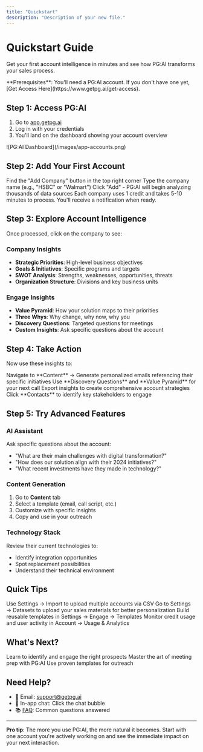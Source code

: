 ```yaml
---
title: "Quickstart"
description: "Description of your new file."
---
```


# Quickstart Guide

Get your first account intelligence in minutes and see how PG:AI transforms your sales process.

<Info>
  **Prerequisites**: You'll need a PG:AI account. If you don't have one yet, [Get Access Here](https://www.getpg.ai/get-access).
</Info>

## Step 1: Access PG:AI

1. Go to [app.getpg.ai](https://www.app.getpg.ai/login)
2. Log in with your credentials
3. You'll land on the dashboard showing your account overview

<Frame>
  ![PG:AI Dashboard](/images/app-accounts.png)
</Frame>

## Step 2: Add Your First Account

<Steps>
  <Step title="Click 'Add Company'">
    Find the "Add Company" button in the top right corner
  </Step>
  <Step title="Enter Company Name">
    Type the company name (e.g., "HSBC" or "Walmart")
  </Step>
  <Step title="Confirm and Process">
    Click "Add" - PG:AI will begin analyzing thousands of data sources
  </Step>
</Steps>

<Note>
  Each company uses 1 credit and takes 5-10 minutes to process. You'll receive a notification when ready.
</Note>

## Step 3: Explore Account Intelligence

Once processed, click on the company to see:

### **Company Insights**

- **Strategic Priorities**: High-level business objectives
- **Goals & Initiatives**: Specific programs and targets
- **SWOT Analysis**: Strengths, weaknesses, opportunities, threats
- **Organization Structure**: Divisions and key business units

### **Engage Insights**

- **Value Pyramid**: How your solution maps to their priorities
- **Three Whys**: Why change, why now, why you
- **Discovery Questions**: Targeted questions for meetings
- **Custom Insights**: Ask specific questions about the account

## Step 4: Take Action

Now use these insights to:

<CardGroup cols={2}>
  <Card title="Personalize Outreach" icon="envelope">
    Navigate to **Content** → Generate personalized emails referencing their specific initiatives
  </Card>
  <Card title="Prepare for Meetings" icon="users">
    Use **Discovery Questions** and **Value Pyramid** for your next call
  </Card>
  <Card title="Build Account Plans" icon="clipboard">
    Export insights to create comprehensive account strategies
  </Card>
  <Card title="Find Contacts" icon="address-book">
    Click **Contacts** to identify key stakeholders to engage
  </Card>
</CardGroup>

## Step 5: Try Advanced Features

### **AI Assistant**

Ask specific questions about the account:

- "What are their main challenges with digital transformation?"
- "How does our solution align with their 2024 initiatives?"
- "What recent investments have they made in technology?"

### **Content Generation**

1. Go to **Content** tab
2. Select a template (email, call script, etc.)
3. Customize with specific insights
4. Copy and use in your outreach

### **Technology Stack**

Review their current technologies to:

- Identify integration opportunities
- Spot replacement possibilities
- Understand their technical environment

## Quick Tips

<AccordionGroup>
  <Accordion title="Bulk Upload Accounts">
    Use Settings → Import to upload multiple accounts via CSV
  </Accordion>
  <Accordion title="Set Up Your Value Proposition">
    Go to Settings → Datasets to upload your sales materials for better personalization
  </Accordion>
  <Accordion title="Create Templates">
    Build reusable templates in Settings → Engage → Templates
  </Accordion>
  <Accordion title="Track Usage">
    Monitor credit usage and user activity in Account → Usage & Analytics
  </Accordion>
</AccordionGroup>

## What's Next?

<CardGroup cols={3}>
  <Card title="Pipeline Generation Guide" icon="chart-line" href="/guides/pipeline-generation/identifying-contacts">
    Learn to identify and engage the right prospects
  </Card>
  <Card title="Meeting Preparation" icon="book-open-reader" href="/guides/meeting-preparation/meeting-prep">
    Master the art of meeting prep with PG:AI
  </Card>
  <Card title="Browse Templates" icon="file-lines" href="/templates/templates-pg/executive-email">
    Use proven templates for outreach
  </Card>
</CardGroup>

## Need Help?

- 📧 Email: [support@getpg.ai](mailto:support@getpg.ai)
- 💬 In-app chat: Click the chat bubble
- 📚 [FAQ](/get-started/faq): Common questions answered

---

**Pro tip**: The more you use PG:AI, the more natural it becomes. Start with one account you're actively working on and see the immediate impact on your next interaction.